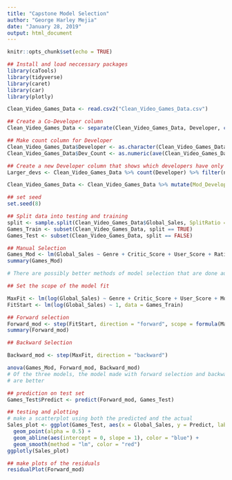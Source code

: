 ---
title: "Capstone Model Selection"
author: "George Harley Mejia"
date: "January 28, 2019"
output: html_document
---

```{r setup, include=FALSE, warning=FALSE}
knitr::opts_chunk$set(echo = TRUE)
```

```{r, include=FALSE, warning=FALSE}
## Install and load neccessary packages
library(caTools)
library(tidyverse)
library(caret)
library(car)
library(plotly)
```



```{r}
Clean_Video_Games_Data <- read.csv2("Clean_Video_Games_Data.csv")

## Create a Co-Developer column
Clean_Video_Games_Data <- separate(Clean_Video_Games_Data, Developer, c("Developer", "Co_Developer"), sep = ",")

## Make count column for Developer
Clean_Video_Games_Data$Developer <- as.character(Clean_Video_Games_Data$Developer)
Clean_Video_Games_Data$Dev_Count <- as.numeric(ave(Clean_Video_Games_Data$Developer, Clean_Video_Games_Data$Developer, FUN = length))

## Create a new Developer column that shows which developers have only made 10 or fewer games
Larger_devs <- Clean_Video_Games_Data %>% count(Developer) %>% filter(n >= 10)

Clean_Video_Games_Data <- Clean_Video_Games_Data %>% mutate(Mod_Developer = ifelse(Developer %in% Larger_devs$Developer, Developer, "Small/New Developer"))

## set seed
set.seed(8)

## Split data into testing and training
split <- sample.split(Clean_Video_Games_Data$Global_Sales, SplitRatio = 0.8)
Games_Train <- subset(Clean_Video_Games_Data, split == TRUE)
Games_Test <- subset(Clean_Video_Games_Data, split == FALSE)

## Manual Selection
Games_Mod <- lm(Global_Sales ~ Genre + Critic_Score + User_Score + Rating + Top_20_Devs, data = Games_Train)
summary(Games_Mod)

# There are possibly better methods of model selection that are done automatically

## Set the scope of the model fit

MaxFit <- lm(log(Global_Sales) ~ Genre + Critic_Score + User_Score + Mod_Developer + Dev_Count + Rating + Top_20_Devs + Platform, data = Games_Train)
FitStart <- lm(log(Global_Sales) ~ 1, data = Games_Train)

## Forward selection
Forward_mod <- step(FitStart, direction = "forward", scope = formula(MaxFit))
summary(Forward_mod)

## Backward Selection

Backward_mod <- step(MaxFit, direction = "backward")
```


```{r}
anova(Games_Mod, Forward_mod, Backward_mod)
# Of the three models, the model made with forward selection and backward selection
# are better

## prediction on test set
Games_Test$Predict <- predict(Forward_mod, Games_Test)

## testing and plotting
# make a scatterplot using both the predicted and the actual
Sales_plot <- ggplot(Games_Test, aes(x = Global_Sales, y = Predict, label = Games_Test$Name)) +
  geom_point(alpha = 0.5) +
  geom_abline(aes(intercept = 0, slope = 1), color = "blue") +
  geom_smooth(method = "lm", color = "red")
ggplotly(Sales_plot)

## make plots of the residuals
residualPlot(Forward_mod)
```